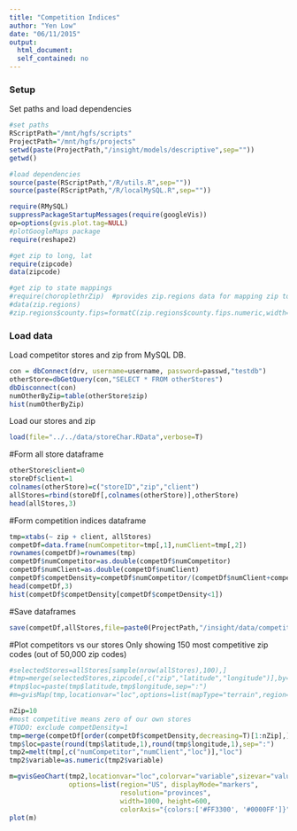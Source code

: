 ```yaml
---
title: "Competition Indices"
author: "Yen Low"
date: "06/11/2015"
output: 
  html_document:
  self_contained: no
---
```


### Setup
Set paths and load dependencies
```r
#set paths
RScriptPath="/mnt/hgfs/scripts"
ProjectPath="/mnt/hgfs/projects"
setwd(paste(ProjectPath,"/insight/models/descriptive",sep=""))
getwd()

#load dependencies
source(paste(RScriptPath,"/R/utils.R",sep=""))
source(paste(RScriptPath,"/R/localMySQL.R",sep=""))

require(RMySQL)
suppressPackageStartupMessages(require(googleVis))
op=options(gvis.plot.tag=NULL)
#plotGoogleMaps package
require(reshape2)

#get zip to long, lat
require(zipcode)
data(zipcode)

#get zip to state mappings
#require(choroplethrZip)  #provides zip.regions data for mapping zip to county
#data(zip.regions)
#zip.regions$county.fips=formatC(zip.regions$county.fips.numeric,width=5,format='f',digits=0,flag='0')
```

### Load data
Load competitor stores and zip from MySQL DB.
```r
con = dbConnect(drv, username=username, password=passwd,"testdb")
otherStore=dbGetQuery(con,"SELECT * FROM otherStores")
dbDisconnect(con)
numOtherByZip=table(otherStore$zip)
hist(numOtherByZip)
```

Load our stores and zip
```r
load(file="../../data/storeChar.RData",verbose=T)
```

#Form all store dataframe
```r
otherStore$client=0
storeDf$client=1
colnames(otherStore)=c("storeID","zip","client")
allStores=rbind(storeDf[,colnames(otherStore)],otherStore)
head(allStores,3)
```

#Form competition indices dataframe
```r
tmp=xtabs(~ zip + client, allStores)
competDf=data.frame(numCompetitor=tmp[,1],numClient=tmp[,2])
rownames(competDf)=rownames(tmp)
competDf$numCompetitor=as.double(competDf$numCompetitor)
competDf$numClient=as.double(competDf$numClient)
competDf$competDensity=competDf$numCompetitor/(competDf$numClient+competDf$numCompetitor)
head(competDf,3)
hist(competDf$competDensity[competDf$competDensity<1])
```

#Save dataframes
```r
save(competDf,allStores,file=paste0(ProjectPath,"/insight/data/competition.RData"))
```

#Plot competitors vs our stores
Only showing 150 most competitive zip codes (out of 50,000 zip codes)
```r
#selectedStores=allStores[sample(nrow(allStores),100),]
#tmp=merge(selectedStores,zipcode[,c("zip","latitude","longitude")],by="zip")
#tmp$loc=paste(tmp$latitude,tmp$longitude,sep=":")
#m=gvisMap(tmp,locationvar="loc",options=list(mapType="terrain",region="US"))

nZip=10
#most competitive means zero of our own stores
#TODO: exclude competDensity=1
tmp=merge(competDf[order(competDf$competDensity,decreasing=T)[1:nZip],],zipcode[,c("zip","latitude","longitude")],by.x=0  ,by.y="zip")
tmp$loc=paste(round(tmp$latitude,1),round(tmp$longitude,1),sep=":")
tmp2=melt(tmp[,c("numCompetitor","numClient","loc")],"loc")
tmp2$variable=as.numeric(tmp2$variable)

m=gvisGeoChart(tmp2,locationvar="loc",colorvar="variable",sizevar="value",
               options=list(region="US", displayMode="markers", 
                            resolution="provinces",
                            width=1000, height=600,
                            colorAxis="{colors:['#FF3300', '#0000FF']}")) 
plot(m)
```

